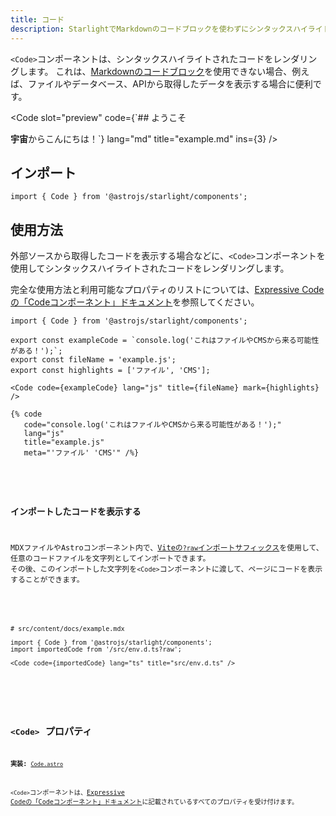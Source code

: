 ```yaml
---
title: コード
description: StarlightでMarkdownのコードブロックを使わずにシンタックスハイライトされたコードを表示する方法を学びましょう。
---
```



`<Code>`コンポーネントは、シンタックスハイライトされたコードをレンダリングします。
これは、[Markdownのコードブロック](/ja/guides/authoring-content/#コード)を使用できない場合、例えば、ファイルやデータベース、APIから取得したデータを表示する場合に便利です。


<Preview>

<Code
	slot="preview"
	code={`## ようこそ

**宇宙**からこんにちは！`}
lang="md"
title="example.md"
ins={3}
/>

</Preview>

## インポート

```tsx
import { Code } from '@astrojs/starlight/components';
```

## 使用方法

外部ソースから取得したコードを表示する場合などに、`<Code>`コンポーネントを使用してシンタックスハイライトされたコードをレンダリングします。

完全な使用方法と利用可能なプロパティのリストについては、[Expressive Codeの「Codeコンポーネント」ドキュメント](https://expressive-code.com/key-features/code-component/)を参照してください。

<Preview>

```mdx
import { Code } from '@astrojs/starlight/components';

export const exampleCode = `console.log('これはファイルやCMSから来る可能性がある！');`;
export const fileName = 'example.js';
export const highlights = ['ファイル', 'CMS'];

<Code code={exampleCode} lang="js" title={fileName} mark={highlights} />
```

<Fragment slot="markdoc">

```markdoc
{% code
   code="console.log('これはファイルやCMSから来る可能性がある！');"
   lang="js"
   title="example.js"
   meta="'ファイル' 'CMS'" /%}
```

</Fragment>


<Code
	slot="preview"
	code={exampleCode}
	lang="js"
	title={fileName}
	mark={highlights}
/>

</Preview>

### インポートしたコードを表示する

MDXファイルやAstroコンポーネント内で、[Viteの`?raw`インポートサフィックス](https://vitejs.dev/guide/assets#importing-asset-as-string)を使用して、任意のコードファイルを文字列としてインポートできます。
その後、このインポートした文字列を`<Code>`コンポーネントに渡して、ページにコードを表示することができます。

<Preview>

```mdx "?raw"
# src/content/docs/example.mdx

import { Code } from '@astrojs/starlight/components';
import importedCode from '/src/env.d.ts?raw';

<Code code={importedCode} lang="ts" title="src/env.d.ts" />
```


<Code slot="preview" code={importedCode} lang="ts" title="src/env.d.ts" />

</Preview>

## `<Code>` プロパティ

**実装:** [`Code.astro`](https://github.com/expressive-code/expressive-code/blob/main/packages/astro-expressive-code/components/Code.astro)

`<Code>`コンポーネントは、[Expressive Codeの「Codeコンポーネント」ドキュメント](https://expressive-code.com/key-features/code-component/#available-props)に記載されているすべてのプロパティを受け付けます。
